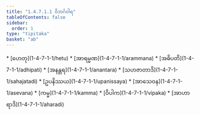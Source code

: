 ```yaml
---
title: "1.4.7.1.1 ဝိဘင်္ဂဝါရ"
tableOfContents: false
sidebar:
  order: 1
type: "tipitaka"
basket: "ab"
---
```



<DynamicBreadcrumb />



<TableOfContents>
* [ဟေတု](1-4-7-1-1/hetu)
* [အာရမ္မဏ](1-4-7-1-1/arammana)
* [အဓိပတိ](1-4-7-1-1/adhipati)
* [အနန္တရ](1-4-7-1-1/anantara)
* [သဟဇာတာဒိ](1-4-7-1-1/sahajatadi)
* [ဥပနိဿယ](1-4-7-1-1/upanissaya)
* [အာသေဝန](1-4-7-1-1/asevana)
* [ကမ္မ](1-4-7-1-1/kamma)
* [ဝိပါက](1-4-7-1-1/vipaka)
* [အာဟာရာဒိ](1-4-7-1-1/aharadi)
</TableOfContents>